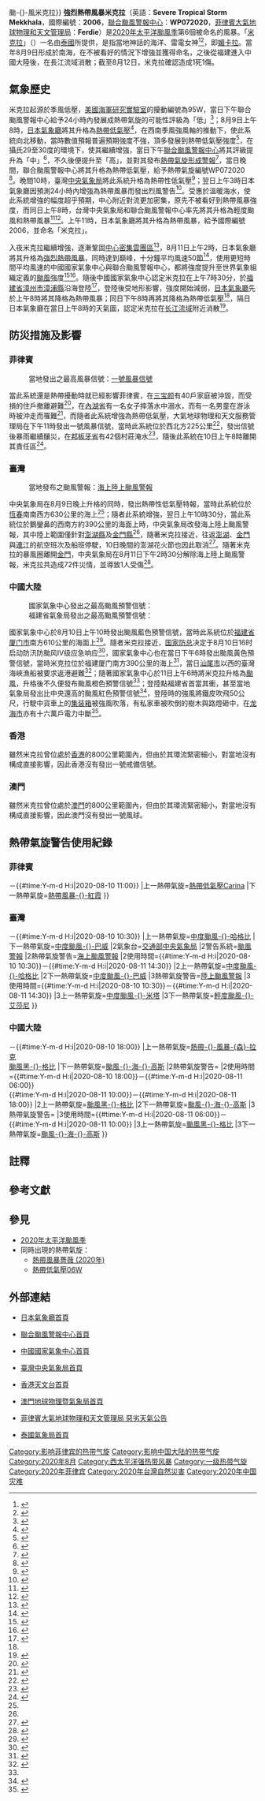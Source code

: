 {{NoteTA
|G1=Weather
|G2=TyphoonNew
|G3=TyphoonOld
|G4=單位
|G5=地名
|G6=2020年太平洋颱風季
|1=zh:Severe Tropical Storm Mekkhala; zh-cn:Typhoon Mekkhala
|skin=typhoon
}}
{{About|2020年的強烈熱帶風暴米克拉|其他名為米克拉的熱帶氣旋|颱風米克拉{{!}}颱-{}-風米克拉}}
{{UTC+8}}
{{颱風基礎資訊
| 颱風名稱 = 強烈熱帶風暴米克拉
| 外文名稱 = Severe Tropical Storm Mekkhala
| 外文語言 = 英文
| 十分鐘平均風速JMA = 50
| JMA = knot
| 十分鐘平均風速CWB = 23
| CWB = m/s
| 十分鐘平均風速KMA = 21
| KMA = m/s
| 十分鐘平均風速HKO = 120
| 十分鐘平均風速SMG = 92
| 十分鐘平均風速PAGASA = 55
| 十分鐘平均風速NCHMF = 83
| 十分鐘平均風速TMD = 50
| TMD = knot
| 二分鐘平均風速 = 38
| NMC = m/s
| 一分鐘平均風速 = 70
| SSHS = knot<!--JTWC-->
| 代表圖像 = Mekkhala 2020-08-10 2330Z.png
| 代表圖像名稱 = 即將登陸的強烈熱帶風暴米克拉
| 形成日期 = 2020年8月9日
| 消散日期 = 2020年8月12日
| 最低氣壓 = 992<!--JMA-->
| 瞬間最大陣風 = 130<!--JMA-->
| 財產損失 = $1.59億（2020年[[美元|美元]]）
| 死傷人數 = 1死1傷
| 影響地區 = [[菲律賓|菲律賓]]、[[臺灣|臺灣]]、[[中國大陸|中國大陸]]（[[廣東|廣東]]、[[福建|福建]]）
| 備註 = <small>[[菲律賓大氣地球物理和天文管理局|菲律賓大氣地球物理和天文管理局]]在此熱帶氣旋離開其責任範圍之後，沒有再更新其風速資料</small>
| 颱風路徑圖 = Mekkhala 2020 track.png
| 風季年份 = 2020
| 風季位置 = 太平洋
}}
'''強烈熱帶風暴米克拉'''（英語：'''Severe Tropical Storm Mekkhala'''，國際編號：'''2006'''，[[聯合颱風警報中心|聯合颱風警報中心]]：'''WP072020'''，[[菲律賓大氣地球物理和天文管理局|菲律賓大氣地球物理和天文管理局]]：'''Ferdie'''）是[[2020年太平洋颱風季|2020年太平洋颱風季]]第6個被命名的風暴。「[[媚卡拉|米克拉]]」（{{lang|th|เมขลา}}）一名由[[泰國|泰國]]所提供，是指當地神話的海洋、雷電女神<ref>{{cite web|url=https://www.hko.gov.hk/tc/informtc/sound/tc_pronunciation2020e.html#Thailand|title=熱帶氣旋名稱的意義|publisher=香港天文台|accessdate=2020-08-17|archive-date=2020-08-25|archive-url=https://web.archive.org/web/20200825213345/https://www.hko.gov.hk/tc/informtc/sound/tc_pronunciation2020e.html#Thailand|dead-url=no}}</ref><ref>{{cite web |url=http://cwb.gov.tw/V7/knowledge/encyclopedia/ty007.htm|title=颱風百問——颱風是怎麼命名？ |publisher=交通部中央氣象局 |accessdate=2014-12-15 |archiveurl=https://web.archive.org/web/20171104015435/https://www.cwb.gov.tw/V7/knowledge/encyclopedia/ty007.htm |archivedate=2017-11-04 |deadurl=yes }}</ref>，即[[媚卡拉|媚卡拉]]。當年8月9日形成於南海，在不被看好的情況下增強並獲得命名，之後從福建進入中國大陸後，在長江流域消散；截至8月12日，米克拉確認造成1死1傷。

==氣象歷史==
米克拉起源於季風低壓，[[美國海軍研究實驗室|美國海軍研究實驗室]]的擾動編號為95W，當日下午聯合颱風警報中心給予24小時內發展成熱帶氣旋的可能性評級為「低」<ref>{{Cite web |title=20200808熱帶系統分析1 |url=https://web.archive.org/web/20200808064826/https://www.metoc.navy.mil/jtwc/products/abpwweb.txt |accessdate=2020-08-08 |date=2020-08-08 |publisher=聯合颱風警報中心 |language=en }}</ref>；8月9日上午8時，[[日本氣象廳|日本氣象廳]]將其升格為[[熱帶低氣壓|熱帶低氣壓]]<ref>{{Cite web |title=2020年8月9日（日）の天気図（日本周辺域） |url=http://agora.ex.nii.ac.jp/cgi-bin/weather-chart/search_day.pl?lang=ja&year=2020&month=8&day=9 |accessdate=2020-08-09 |author=日本氣象廳 |date=2020-08-09 |publisher=国立情報学研究所 |language=ja }}</ref>，在西南季風強風軸的推動下，使此系統向北移動，當時數值預報普遍預期強度不強，頂多發展到熱帶低氣壓強度<ref>{{Cite news |url=https://tw.appledaily.com/life/20200809/2G7MH6MRXC7OY57XLKSE2NWX34/ |title=薔蜜才成颱！又另有熱帶擾動發展　專家「周二各地雨勢有感」 |date=2020-08-09 |publisher=蘋果日報 |accessdate=2020-08-10 |language=zh-tw |archive-date=2021-07-08 |archive-url=https://web.archive.org/web/20210708023356/https://tw.appledaily.com/life/20200809/2G7MH6MRXC7OY57XLKSE2NWX34/ }}</ref>，在攝氏29至30度的環境下，使其繼續增強，當日下午[[聯合颱風警報中心|聯合颱風警報中心]]將其評級提升為「中」<ref>{{Cite web |title=20200809熱帶系統分析 |url=https://web.archive.org/web/20200809064133/https://www.metoc.navy.mil/jtwc/products/abpwweb.txt |accessdate=2020-08-09 |date=2020-08-09 |publisher=聯合颱風警報中心 |language=en }}</ref>，不久後便提升至「高」，並對其發布[[熱帶氣旋形成警報|熱帶氣旋形成警報]]<ref>{{Cite web |title=95W熱帶氣旋形成警告 |url=https://web.archive.org/web/20200628014105/https://www.metoc.navy.mil/jtwc/products/wp9520web.txt |accessdate=2020-08-09 |date=2020-08-09 |publisher=聯合颱風警報中心 |language=en }}</ref>，當日晚間，聯合颱風警報中心將其升格為熱帶低氣壓，給予熱帶氣旋編號WP072020 {{NoteTag|[[聯合颱風警報中心|聯合颱風警報中心]]會為所有於其責任範圍內被該部門評定為[[熱帶氣旋|熱帶氣旋]]的系統作出編號，由兩位數及一個英文字母組成。[[英文字母|英文字母]]表示該熱帶氣旋形成的區域，西北太平洋（包括[[南海|南海]]、[[東海|東海]]）以W表示；而兩位數字則指熱帶氣旋於當年在[[英文字母|英文字母]]所表示的區域內形成次序，換言之「07W」即指米克拉是年內第7個於西北太平洋區域內形成的熱帶氣旋。此編號系統每年重新開始。}}<ref>{{Cite web |title=熱帶性低氣壓07W 第一報 |url=https://web.archive.org/web/20200809150806/https://www.metoc.navy.mil/jtwc/products/wp0720web.txt|accessdate=2020-08-09 |date=2020-08-09 |publisher=聯合颱風警報中心 |language=en }}</ref>。晚間10時，臺灣[[中央氣象局|中央氣象局]]將此系統升格為熱帶性低氣壓<ref name="CWBTD">{{Cite news |url=https://www.cna.com.tw/news/firstnews/202008090196.aspx |title=熱帶性低氣壓逼近台灣 可能10日增強為颱風 |author=李亨山 |date=2020-08-10 |publisher=中央通訊社 |accessdate=2020-08-10 |language=zh-tw |archive-date=2020-08-10 |archive-url=https://web.archive.org/web/20200810085428/https://www.cna.com.tw/news/firstnews/202008090196.aspx |dead-url=no }}</ref>；翌日上午3時日本氣象廳因預測24小時內增強為熱帶風暴而發出烈風警告<ref>{{Cite news |url=https://weathernews.jp/s/topics/202008/100015/ |title=24時間以内に新たな台風発生へ　中国に上陸か |date=2020-08-09 |publisher=ウェザーニュース |accessdate=2020-08-10 |language=ja |archive-date=2020-09-23 |archive-url=https://web.archive.org/web/20200923104716/https://weathernews.jp/s/topics/202008/100015/ }}</ref>。受惠於溫暖海水，使此系統增強的幅度超乎預期，中心附近對流更加密集，原先不被看好到熱帶風暴強度，而同日上午8時，台灣中央氣象局和聯合颱風警報中心率先將其升格為輕度颱風和熱帶風暴<ref name="CWBTY">{{Cite news |url=https://taronews.tw/2020/08/10/675519/ |title=第6號颱風海陸警報 中央災變中心一級開設 |date=2020-08-10 |publisher=芋傳媒 |accessdate=2020-08-10 |language=zh-tw }}</ref><ref>{{Cite web |title=熱帶風暴07W 第三報 |url=https://web.archive.org/web/20200810042907/https://www.metoc.navy.mil/jtwc/products/wp0720prog.txt |accessdate=2020-08-10 |date=2020-08-10 |publisher=聯合颱風警報中心 |language=en }}</ref>。上午11時，日本氣象廳將其升格為熱帶風暴，給予國際編號2006，並命名「米克拉」{{NoteTag|[[日本氣象廳|日本氣象廳]]是[[世界氣象組織|世界氣象組織]]指定的西北太平洋[[區域專責氣象中心|區域專責氣象中心]]，負責該區域內（包括南海、東海）的熱帶氣旋正式編號與命名工作：每當該機構把一個熱帶低氣壓升為熱帶風暴時，該機構亦會依照在[[世界氣象組織|世界氣象組織]][[颱風委員會|颱風委員會]]上通過的名稱表作出命名，同時給予4位數字的國際編號。前兩位為當年公元紀年最後兩位數（20'''20'''），後兩位代表米克拉是當年被[[日本氣象廳|日本氣象廳]]第'''06'''個升為[[熱帶風暴|熱帶風暴]]的[[熱帶氣旋|熱帶氣旋]]。}}。

入夜米克拉繼續增強，逐漸鞏固[[中心密集雲團區|中心密集雲團區]]<ref>{{Cite web|title=熱帶風暴07W 分析6|url=https://web.archive.org/web/20200811004231/https://www.metoc.navy.mil/jtwc/products/wp0720prog.txt|accessdate=2020-08-11|author=|date=2020-08-10|format=|publisher=聯合颱風警報中心|language=en}}</ref>，8月11日上午2時，日本氣象廳將其升格為[[強烈熱帶風暴|強烈熱帶風暴]]，同時達到巔峰，十分鐘平均風速50[[節_(單位)|節]]<ref name="日本氣象廳升降格">{{Cite web|title=台風202006号 (MEKKHALA) - 詳細風速情報|url=http://agora.ex.nii.ac.jp/digital-typhoon/summary/wnp/k/202006.html.ja|accessdate=2020-08-11|author=|date=2020-08-11|format=|publisher=国立情報学研究所|language=ja|archive-date=2020-11-27|archive-url=https://web.archive.org/web/20201127082334/http://agora.ex.nii.ac.jp/digital-typhoon/summary/wnp/k/202006.html.ja}}</ref>，使用更短時間平均風速的中國國家氣象中心與聯合颱風警報中心，都將強度提升至世界氣象組織定義的[[颱風|颱風]]強度{{NoteTag|雖然有些地區將平均風速超過每小時63公里的熱帶氣旋稱為[[颱風|颱風]]，但依[[世界氣象組織|世界氣象組織]]的定義，平均風速超過每小時118公里的熱帶氣旋才可稱為颱風<ref>{{cite web |url=http://www.cawcr.gov.au/publications/BMRC_archive/tcguide/ch1/ch1_3.htm |title=Global Guide to Tropical Cyclone Forecasting: CHAPTER 1: GLOBAL OVERVIEW |publisher=CAWCR |accessdate=2019-08-07 |archiveurl=https://web.archive.org/web/20110601213525/http://www.cawcr.gov.au/publications/BMRC_archive/tcguide/ch1/ch1_3.htm |archivedate=2011-06-01 |deadurl=yes }}</ref>。}}<ref name="中国天气网">{{cite news |editor=杜冰冰 |title=台风橙色预警：“米克拉”加强为台风级 今天上午将登陆福建沿海 |url=http://news.weather.com.cn/2020/08/3371264.shtml |accessdate=2020-08-11 |publisher=中国天气网 |date=2020-08-11 |archive-date=2020-08-11 |archive-url=https://web.archive.org/web/20200811003957/http://news.weather.com.cn/2020/08/3371264.shtml |dead-url=no }}</ref><ref>{{Cite web|title=颱風07W 最後警報|url=https://web.archive.org/web/20200811074706/https://www.metoc.navy.mil/jtwc/products/wp0720web.txt|accessdate=2020-08-11|author=|date=2020-08-11|format=|publisher=聯合颱風警報中心|language=en}}</ref>。隨後中國國家氣象中心認定米克拉在上午7時30分，於[[福建省|福建省]][[漳州市|漳州市]][[漳浦縣|漳浦縣]]沿海登陸<ref>{{cite web |title=中央气象台8月11日07时30分发布台风登陆消息 |url=http://www.nmc.cn/publish/typhoon/warning.html |website=中央气象台 |accessdate=2020-08-11 |date=2020-08-11 |archive-date=2016-09-14 |archive-url=https://web.archive.org/web/20160914193505/http://www.nmc.cn/publish/typhoon/warning.html |dead-url=yes }}</ref>，登陸後受地形影響，強度開始減弱，[[日本氣象廳|日本氣象廳]]先於上午8時將其降格為熱帶風暴；同日下午8時再將其降格為熱帶低氣壓<ref name="日本氣象廳升降格"/>，隔日日本氣象廳在當日上午8時的天氣圖，認定米克拉在[[长江流域|长江流域]]附近消散<ref>{{Cite web |title=2020年8月12日（水）の天気図（日本周辺域） |url=http://agora.ex.nii.ac.jp/cgi-bin/weather-chart/search_day.pl?lang=ja&year=2020&month=8&day=12 |accessdate=2020-08-12 |author=日本氣象廳 |date=2020-08-12 |publisher=国立情報学研究所 |language=ja }}</ref>。
==防災措施及影響==
===菲律賓===
:當地發出之最高風暴信號：[[熱帶氣旋警告#菲律賓|一號風暴信號]]
當此系統還是熱帶擾動時就已經影響菲律賓，在[[三宝颜|三宝颜]]有40戶家庭被沖毀，而受損的住戶撤離避難<ref>{{Cite news|url=https://newsinfo.inquirer.net/1319163/40-families-displaced-by-flood-in-zamboanga-city|title=40 families displaced by flood in Zamboanga City|author=|date=2020-08-10|work=|publisher=INQUIRER.net|accessdate=2020-08-10|language=en|format=|archive-date=2020-08-24|archive-url=https://web.archive.org/web/20200824033540/https://newsinfo.inquirer.net/1319163/40-families-displaced-by-flood-in-zamboanga-city|dead-url=no}}</ref>，在[[內湖省|內湖省]]有一名女子摔落水中溺水，而有一名男童在游泳時被沖走而罹難<ref>{{Cite news|url=https://www.gmanetwork.com/news/news/regions/750551/habagat-enhanced-by-enteng-thunderstorm-cause-floods-landslide/story/|title=Habagat enhanced by Enteng, thunderstorm cause floods, landslide|author=|date=2020-08-09|work=|publisher=GMA News|accessdate=2020-08-10|language=en|format=}}</ref>，而隨者此系統增強為熱帶低氣壓，大氣地球物理和天文服務管理局在下午11時發出一號風暴信號，當時此系統位於{{Link-en|達古潘|Dagupan}}西北方225公里<ref>{{Cite news|url=https://rmn.ph/lpa-sa-kanluran-ng-pangasinan-naging-tropical-depression-ferdie-na/|title=LPA sa kanluran ng Pangasinan, naging Tropical Depression Ferdie na|author=|date=2020-08-09|work=|publisher=RMN Networks|accessdate=2020-08-10|language=en|format=|archive-date=2020-10-01|archive-url=https://web.archive.org/web/20201001130744/https://rmn.ph/lpa-sa-kanluran-ng-pangasinan-naging-tropical-depression-ferdie-na/|dead-url=no}}</ref>，發出信號後暴雨繼續釀災，在[[邦板牙省|邦板牙省]]有42個村莊淹水<ref>{{Cite news|url=https://newsinfo.inquirer.net/1319395/strong-rains-from-ferdie-flood-42-pampanga-villages|title=來自“ Ferdie”的暴雨充斥了42個邦板牙村|author=|date=2020-08-10|work=|publisher=INQUIRER.net|accessdate=2020-08-10|language=en|format=|archive-date=2020-08-24|archive-url=https://web.archive.org/web/20200824220322/https://newsinfo.inquirer.net/1319395/strong-rains-from-ferdie-flood-42-pampanga-villages|dead-url=no}}</ref>，隨後此系統在10日上午8時離開其責任區<ref>{{Cite news|url=https://www.gmanetwork.com/news/scitech/weather/750630/habagat-to-bring-rain-to-parts-of-luzon/story/|title=Habagat to bring rain to parts of Luzon|author=|date=2020-08-10|work=|publisher=GMA News|accessdate=2020-08-10|language=en|format=}}</ref>。

===臺灣===
:當地發布之颱風警報：[[海上颱風警報|海上]][[陸上颱風警報|陸上颱風警報]]
中央氣象局在8月9日晚上升格的同時，發出熱帶性低氣壓特報，當時此系統位於[[恆春|恆春]]南南西方630公里的海上<ref name="CWBTD"/>；隨者此系統增強，翌日上午10時30分，當此系統位於鵝鑾鼻的西南方約390公里的海面上時，中央氣象局改發海上陸上颱風警報，其中陸上範圍僅針對[[澎湖縣|澎湖縣]]及[[金門縣|金門縣]]<ref name="CWBTY"/>，隨著米克拉接近，往返[[澎湖|澎湖]]、[[金門|金門]]與[[連江縣_(中華民國)|連江]]的航空班次及船班停駛，10日晚間的澎湖花火節也因此取消<ref>{{Cite news |url=https://www.cna.com.tw/news/firstnews/202008100291.aspx |title=颱風米克拉來襲 交通活動異動一次看 |author=管中維 |date=2020-08-10 |publisher=中央通訊社 |accessdate=2020-08-10 |language=zh-tw |archive-date=2021-01-20 |archive-url=https://web.archive.org/web/20210120235339/https://www.cna.com.tw/news/firstnews/202008100291.aspx }}</ref>。隨著米克拉的暴風圈離開[[金門|金門]]，中央氣象局在8月11日下午2時30分解除海上陸上颱風警報，米克拉共造成72件災情，並導致1人受傷<ref>{{Cite news|url=https://www.cna.com.tw/news/ahel/202008110198.aspx|title=颱風海陸警報解除 全國災情72件1傷|author=張銘坤|date=2020-08-11|work=|publisher=中央社即時新聞|accessdate=2020-08-11|language=|format=|archive-date=2021-01-20|archive-url=https://web.archive.org/web/20210120235214/https://www.cna.com.tw/news/ahel/202008110198.aspx}}</ref>。

===中國大陸===
:國家氣象中心發出之最高颱風預警信號：{{CNTY|3}}
:福建省氣象局發出之最高颱風預警信號：{{CNTY|4}}
國家氣象中心於8月10日上午10時發出颱風藍色預警信號，當時此系統位於[[福建省|福建省]][[厦门市|厦门市]]南方610公里的海面上<ref>{{Cite news |url=http://www.bjnews.com.cn/news/2020/08/10/757039.html |title=台风蓝色预警发布 福建沿海将有6-7级大风 |author=林玮琪 |date=2020-08-10 |publisher=新京报 |accessdate=2020-08-01|language=zh-cn |archive-date=2020-08-11 |archive-url=https://web.archive.org/web/20200811011014/http://www.bjnews.com.cn/news/2020/08/10/757039.html |dead-url=no }}</ref>。隨者米克拉接近，[[国家防总|国家防总]]决定于8月10日16时启动防汛防颱风Ⅳ级应急响应<ref>{{cite news |title=第6号台风来袭，国家防总启动防汛防台风Ⅳ级应急响应 |url= http://world.hebnews.cn/2020-08/11/content_8047810.htm |accessdate=2020-08-11 |publisher=河北新聞網 |date=2020-08-11 }}</ref>，國家氣象中心也在當日下午6時發出颱風黃色預警信號，當時米克拉位於福建厦门南方390公里的海上<ref>{{Cite news |url=http://www.bjnews.com.cn/news/2020/08/10/757221.html |title=台风黄色预警发布：“米克拉”加强为强热带风暴级 |date=2020-08-10 |publisher=新京报 |accessdate=2020-08-10 |language=zh-cn |archive-date=2020-10-24 |archive-url=https://web.archive.org/web/20201024011810/http://www.bjnews.com.cn/news/2020/08/10/757221.html }}</ref>，當日[[汕尾市|汕尾市]]以西的臺灣海峽漁船被要求返港避難<ref>{{Cite news|url=https://www.bastillepost.com/hongkong/article/6935776-%e6%b1%95%e5%b0%be%e4%bb%a5%e6%9d%b1%e8%bf%91%e6%b5%b7%e6%bc%81%e8%88%b9%e5%9b%9e%e6%b8%af%e9%81%bf%e9%a2%a8%ef%bc%8c%e5%bb%a3%e6%9d%b1%e7%99%bc%e4%bd%88%e9%98%b2%e9%a2%b1%e9%a2%a8%e9%80%9a%e5%91%8a|title=汕尾以東近海漁船回港避風，廣東發佈防颱風通告|author=|date=2020-08-10|work=|publisher=巴士的報|accessdate=2020-08-12|language=|format=}}</ref>；隨著國家氣象中心於11日上午6時將米克拉升格為[[颱風|颱風]]，升格後不久便發布颱風橙色預警信號<ref name="中国天气网"/>；登陸點福建省首當其衝，甚至當地氣象局發出比中央還高的颱風紅色預警信號<ref>{{cite news |title=台风登陆，福建发布台风、暴雨红色预警|url= https://m.sohu.com/a/412493463_115479/?pvid=000115_3w_a|accessdate=2020-08-11 |publisher=搜狐|date=2020-08-11 }}</ref>，登陸時的強風將鐵皮吹飛50公尺，行駛中貨車上的[[集装箱|集装箱]]被強風吹落，有私家車被吹倒的樹木與路燈砸中，在[[龙海市|龙海市]]亦有十六萬戶電力中斷<ref>{{Cite news|url=https://www.singtao.ca/4420992/2020-08-11/news-%E9%A2%B1%E9%A2%A8%E7%B1%B3%E5%85%8B%E6%8B%89%E7%99%BB%E9%99%B8%E7%A6%8F%E5%BB%BA%E9%80%A0%E6%88%90%E7%A0%B4%E5%A3%9E+%E5%88%AE%E5%80%92%E5%BB%A0%E6%88%BF%E8%B2%A8%E6%AB%83%E8%A2%AB%E5%90%B9%E8%90%BD/?variant=zh-hk|title=颱風米克拉登陸福建造成破壞 刮倒廠房貨櫃被吹落|author=|date=2020-08-11|work=|publisher=加拿大星島日報|accessdate=2020-08-12|language=|format=|archive-date=2020-08-13|archive-url=https://web.archive.org/web/20200813202524/https://www.singtao.ca/4420992/2020-08-11/news-%E9%A2%B1%E9%A2%A8%E7%B1%B3%E5%85%8B%E6%8B%89%E7%99%BB%E9%99%B8%E7%A6%8F%E5%BB%BA%E9%80%A0%E6%88%90%E7%A0%B4%E5%A3%9E+%E5%88%AE%E5%80%92%E5%BB%A0%E6%88%BF%E8%B2%A8%E6%AB%83%E8%A2%AB%E5%90%B9%E8%90%BD/?variant=zh-hk|dead-url=no}}</ref>。

===香港===
雖然米克拉曾位處於[[香港|香港]]的800公里範圍內，但由於其環流緊密細小，對當地沒有構成直接影響，因此香港沒有發出一號戒備信號。
{{clear}}

===澳門===
雖然米克拉曾位處於[[澳門|澳門]]的800公里範圍內，但由於其環流緊密細小，對當地沒有構成直接影響，因此澳門沒有發出一號風球。

==熱帶氣旋警告使用紀錄==
===菲律賓===
{{熱帶氣旋警告使用紀錄
|氣象台=[[菲律賓大氣地球物理和天文服務管理局|菲律賓大氣地球物理和天文服務管理局]]
|警告系統=風暴信號
|熱帶氣旋警告=[[熱帶氣旋警告#菲律賓|一號風暴信號]]
|使用時間={{#time:Y-m-d H:i|2020-08-09 23:00}}－{{#time:Y-m-d H:i|2020-08-10 11:00}}
|上一熱帶氣旋=[[2020年太平洋颱風季#熱帶低氣壓|熱帶低氣壓Carina]]
|下一熱帶氣旋=[[熱帶風暴紅霞_(2020年)|熱帶風暴-{}-紅霞]]
}}

===臺灣===
{{熱帶氣旋警告使用紀錄
|氣象台=[[交通部中央氣象局|交通部中央氣象局]]
|警告系統=天氣特報
|熱帶氣旋警告=[[熱帶性低氣壓特報|熱帶性低氣壓特報]]
|使用時間={{#time:Y-m-d H:i|2020-08-09 22:00}}－{{#time:Y-m-d H:i|2020-08-10 10:30}}
|上一熱帶氣旋=[[颱風哈格比_(2020年)|中度颱風-{}-哈格比]]
|下一熱帶氣旋=[[颱風巴威_(2020年)|中度颱風-{}-巴威]]
|2氣象台=[[交通部中央氣象局|交通部中央氣象局]]
|2警告系統=[[中央氣象局颱風警報|颱風警報]]
|2熱帶氣旋警告=[[海上颱風警報|海上颱風警報]]
|2使用時間={{#time:Y-m-d H:i|2020-08-10 10:30}}－{{#time:Y-m-d H:i|2020-08-11 14:30}}
|2上一熱帶氣旋=[[颱風哈格比_(2020年)|中度颱風-{}-哈格比]]
|2下一熱帶氣旋=[[颱風巴威_(2020年)|中度颱風-{}-巴威]]
|3熱帶氣旋警告=[[陸上颱風警報|陸上颱風警報]]
|3使用時間={{#time:Y-m-d H:i|2020-08-10 10:30}}－{{#time:Y-m-d H:i|2020-08-11 14:30}}
|3上一熱帶氣旋=[[颱風米娜_(2019年)|中度颱風-{}-米塔]]
|3下一熱帶氣旋=[[強烈熱帶風暴艾莎尼_(2020年)|輕度颱風-{}-艾莎尼]]
}}

===中國大陸===
{{熱帶氣旋警告使用紀錄
|氣象台=[[国家气象中心|国家气象中心]]
|警告系統=[[突发气象灾害预警信号|颱風預警信號]]
|熱帶氣旋警告={{CNTY|1}}
|使用時間={{#time:Y-m-d H:i|2020-08-10 10:00}}－{{#time:Y-m-d H:i|2020-08-10 18:00}}
|上一熱帶氣旋=[[熱帶風暴辛樂克_(2020年)|熱帶-{}-風暴-{森}-拉克]]<br>[[颱風哈格比_(2020年)|颱風黑-{}-格比]]
|下一熱帶氣旋=[[強烈熱帶風暴海高斯_(2020年)|颱風-{}-海-{}-高斯]]
|2熱帶氣旋警告={{CNTY|2}}
|2使用時間={{#time:Y-m-d H:i|2020-08-10 18:00}}－{{#time:Y-m-d H:i|2020-08-11 06:00}}<br>{{#time:Y-m-d H:i|2020-08-11 10:00}}－{{#time:Y-m-d H:i|2020-08-11 18:00}}
|2上一熱帶氣旋=[[颱風哈格比_(2020年)|颱風黑-{}-格比]]
|2下一熱帶氣旋=[[強烈熱帶風暴海高斯_(2020年)|颱風-{}-海-{}-高斯]]
|3熱帶氣旋警告={{CNTY|3}}
|3使用時間={{#time:Y-m-d H:i|2020-08-11 06:00}}－{{#time:Y-m-d H:i|2020-08-11 10:00}}
|3上一熱帶氣旋=[[颱風哈格比_(2020年)|颱風黑-{}-格比]]
|3下一熱帶氣旋=[[強烈熱帶風暴海高斯_(2020年)|颱風-{}-海-{}-高斯]]
}}

==註釋==
{{NoteFoot}}

==參考文獻==
{{reflist|2}}

==參見==
*[[2020年太平洋颱風季|2020年太平洋颱風季]]
*同時出現的熱帶氣旋：
**[[熱帶風暴薔薇_(2020年)|熱帶風暴薔薇 (2020年)]]
**[[2020年太平洋颱風季#熱帶低氣壓06W|熱帶低氣壓06W]]

==外部連結==
{{Portal phs}}
{{Commons category|Severe Tropical Storm Mekkhala (2020)}}
*{{ja}}[http://www.jma.go.jp/ 日本氣象廳首頁] {{Wayback|url=http://www.jma.go.jp/ |date=20061107170045 }}
*{{en}}[https://www.metoc.navy.mil/jtwc/jtwc.html 聯合颱風警報中心首頁] {{Wayback|url=https://www.metoc.navy.mil/jtwc/jtwc.html |date=20200422170442 }}
*{{zh-cn}}[https://www.nmc.gov.cn/ 中國國家氣象中心首頁] {{Wayback|url=https://www.nmc.gov.cn/ |date=20180806105732 }}
*{{zh-tw}}[http://www.cwb.gov.tw/ 臺灣中央氣象局首頁] {{Wayback|url=http://www.cwb.gov.tw/ |date=20181025071210 }}
*{{zh-hk}}[http://www.hko.gov.hk/ 香港天文台首頁] {{Wayback|url=http://www.hko.gov.hk/ |date=20110224003313 }}
*{{zh-mo}}[http://www.smg.gov.mo/ 澳門地球物理暨氣象局首頁] {{Wayback|url=http://www.smg.gov.mo/ |date=20140517030343 }}
*{{en}}[http://bagong.pagasa.dost.gov.ph/tropical-cyclone/severe-weather-bulletin/2 菲律賓大氣地球物理和天文管理局 惡劣天氣公告] {{Wayback|url=http://bagong.pagasa.dost.gov.ph/tropical-cyclone/severe-weather-bulletin/2 |date=20200514074850 }}
*{{th}}[https://www.tmd.go.th/en/index.php 泰國氣象局首頁] {{Wayback|url=https://www.tmd.go.th/en/index.php |date=20200901070242 }}

{{臺灣熱帶氣旋}}
{{2020年太平洋颱風季}}
[[Category:影响菲律宾的热带气旋|Category:影响菲律宾的热带气旋]]
[[Category:影响中国大陆的热带气旋|Category:影响中国大陆的热带气旋]]
[[Category:2020年8月|Category:2020年8月]]
[[Category:西太平洋强热带风暴|Category:西太平洋强热带风暴]]
[[Category:一级热带气旋|Category:一级热带气旋]]
[[Category:2020年菲律宾|Category:2020年菲律宾]]
[[Category:2020年台灣自然災害|Category:2020年台灣自然災害]]
[[Category:2020年中国灾难|Category:2020年中国灾难]]